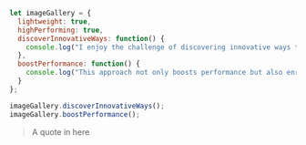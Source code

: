  

```javascript
let imageGallery = {
  lightweight: true,
  highPerforming: true,
  discoverInnovativeWays: function() {
    console.log("I enjoy the challenge of discovering innovative ways to achieve tasks using pure CSS.");
  },
  boostPerformance: function() {
    console.log("This approach not only boosts performance but also enriches the user experience as a whole.");
  }
};

imageGallery.discoverInnovativeWays();
imageGallery.boostPerformance();
```

 

> A quote in here